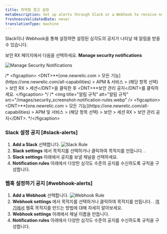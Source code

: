 ```yaml
---
title: 취약점 경고 설정
metaDescription: Set up alerts through Slack or a Webhook to receive notifications when vulnerabilities of a set severity appear.
freshnessValidatedDate: never
translationType: machine
---
```


Slack이나 Webhook을 통해 <InlinePopover type="alerts" />설정하면 설정된 심각도의 공지가 나타날 때 알림을 받을 수 있습니다.

보안 RX 페이지에서 다음을 선택하세요. <DNT>**Manage security notifications**</DNT>

<img title="Manage Security Notifications" alt="Manage Security Notifications" src="/images/security_screenshot-manage-notifications.webp" />

/\* &lt;figcaption&gt; &lt;DNT&gt;\*\*\[one.newrelic.com &gt; 모든 기능]\(https\://one.newrelic.com/all-capabilities) &gt; APM &amp; 서비스 &gt; (해당 항목 선택) &gt; 보안 RX &gt; 세션&lt;/DNT&gt;을 클릭한 후 &lt;DNT&gt;\*\*보안 관리 공지&lt;/DNT&gt;를 클릭하세요. &lt;/figcaption&gt; \*/ /\* &lt;img title=&quot;알림 규칙&quot; alt=&quot;알림 규칙&quot; src=&quot;/images/security\_screenshot-notification-rules.webp&quot; /&gt; &lt;figcaption&gt; &lt;DNT&gt;\*\*\[one.newrelic.com &gt; 모든 기능]\(https\://one.newrelic.com/all-capabilities) &gt; APM 및 서비스 &gt; (해당 항목 선택) &gt; 보안 &gt; 세션 RX &gt; 보안 관리 공지&lt;/DNT&gt;. \*/&lt;/figcaption&gt;

### Slack 설정 공지 [#slack-alerts]

1. <DNT>**Add a Slack**</DNT> 선택합니다.
   <img title="Slack Rule" alt="Slack Rule" src="/images/security_screenshot-slack-rule.webp" />
2. <DNT>**Slack settings**</DNT> 에서 목적지를 선택하거나 클릭하여 목적지를 만듭니다. <Icon name="fe-plus-circle" />.
3. <DNT>**Slack settings**</DNT> 아래에서 공지를 보낼 채널을 선택하세요.
4. <DNT>**Notification rules**</DNT> 아래에서 다양한 심각도 수준의 공지를 수신하도록 규칙을 구성합니다.

### 웹훅 설정하기 공지 [#webhook-alerts]

1. <DNT>**Add a Webhook**</DNT> 선택합니다.
   <img title="Webhook Rule" alt="Webhook Rule" src="/images/security_screenshot-webhook-rule.webp" />
2. <DNT>**Webhook settings**</DNT> 에서 목적지를 선택하거나 클릭하여 목적지를 만듭니다. <Icon name="fe-plus-circle" />. [여기에서](/docs/alerts-applied-intelligence/notifications/notification-integrations/#webhook) 웹훅 목적지를 만드는 방법에 대해 자세히 알아보세요.
3. <DNT>**Webhook settings**</DNT> 아래에서 채널 이름을 만듭니다.
4. <DNT>**Notification rules**</DNT> 아래에서 다양한 심각도 수준의 공지를 수신하도록 규칙을 구성합니다.